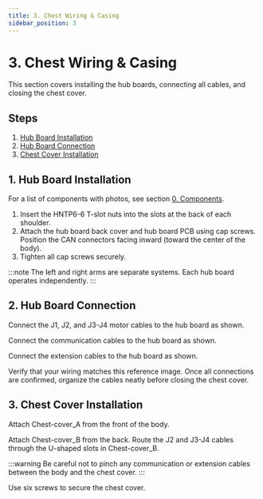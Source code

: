 ```yaml
---
title: 3. Chest Wiring & Casing
sidebar_position: 3
---
```



# 3. Chest Wiring & Casing

This section covers installing the hub boards, connecting all cables, and closing the chest cover.

## Steps

1. [Hub Board Installation](#1-hub-board-installation)
2. [Hub Board Connection](#2-hub-board-connection)
3. [Chest Cover Installation](#3-chest-cover-installation)

## 1. Hub Board Installation

For a list of components with photos, see section [0. Components](./0-components.mdx).

1. Insert the HNTP6-6 T-slot nuts into the slots at the back of each shoulder.
2. Attach the hub board back cover and hub board PCB using cap screws. Position the CAN connectors facing inward (toward the center of the body).
3. Tighten all cap screws securely.

<BlockImage src="hardware/electronics-guide/hubboard-attaching.png" alt="Hub board installation" />

:::note
The left and right arms are separate systems. Each hub board operates independently.
:::

## 2. Hub Board Connection

Connect the J1, J2, and J3-J4 motor cables to the hub board as shown.

<BlockImage src="hardware/electronics-guide/hubboard-motor-connection.png" alt="Motor cable connection" />

Connect the communication cables to the hub board as shown.

<BlockImage src="hardware/electronics-guide/hubboard-commu-connection.png" alt="Communication cable connection" />

Connect the extension cables to the hub board as shown.

<BlockImage src="hardware/electronics-guide/hubboard-extension-connection.png" alt="Extension cable connection" />

Verify that your wiring matches this reference image. Once all connections are confirmed, organize the cables neatly before closing the chest cover.

<BlockImage src="hardware/electronics-guide/hubboard-wiring.png" alt="Complete hub board wiring" />

## 3. Chest Cover Installation

Attach Chest-cover_A from the front of the body.

<BlockImage src="hardware/electronics-guide/chest-cover-closing-front.png" alt="Installing front chest cover" />

Attach Chest-cover_B from the back. Route the J2 and J3-J4 cables through the U-shaped slots in Chest-cover_B.

<BlockImage src="hardware/electronics-guide/chest-cover-closing-back.png" alt="Installing back chest cover" />

:::warning
Be careful not to pinch any communication or extension cables between the body and the chest cover.
:::

Use six screws to secure the chest cover.

<BlockImage src="hardware/electronics-guide/chest-cover-screw.png" alt="Chest cover screw locations" />